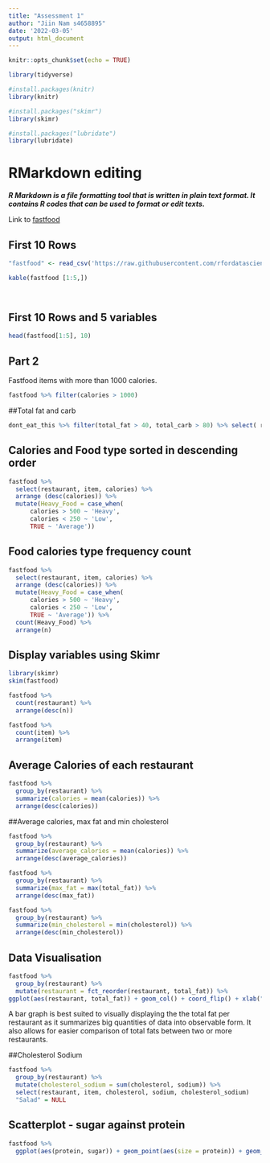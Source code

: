 ---
title: "Assessment 1"
author: "Jiin Nam s4658895"
date: '2022-03-05'
output: html_document
---

```{r setup, include=FALSE}
knitr::opts_chunk$set(echo = TRUE)

library(tidyverse)

#install.packages(knitr)
library(knitr)

#install.packages("skimr")
library(skimr)

#install.packages("lubridate")
library(lubridate)

```

# RMarkdown editing

***R Markdown is a file formatting tool that is written in plain text format. It contains R codes that can be used to format or edit texts.***

Link to [fastfood](https://raw.githubusercontent.com/rfordatascience/tidytuesday/master/data/2018/2018-09-04/fastfood_calories.csv)

## First 10 Rows

```{r}
"fastfood" <- read_csv('https://raw.githubusercontent.com/rfordatascience/tidytuesday/master/data/2018/2018-09-04/fastfood_calories.csv')

kable(fastfood [1:5,])

  
```

## First 10 Rows and 5 variables

```{r}

head(fastfood[1:5], 10)
```

## Part 2

Fastfood items with more than 1000 calories.

```{r}
fastfood %>% filter(calories > 1000)
```

##Total fat and carb

```{r}

dont_eat_this %>% filter(total_fat > 40, total_carb > 80) %>% select( restaurant, item, total_fat, total_carb) %>%  arrange(desc(total_carb))

```

## Calories and Food type sorted in descending order

```{r}

fastfood %>%
  select(restaurant, item, calories) %>%
  arrange (desc(calories)) %>%
  mutate(Heavy_Food = case_when(
      calories > 500 ~ 'Heavy',
      calories < 250 ~ 'Low',
      TRUE ~ 'Average')) 

```

## Food calories type frequency count

```{r}
fastfood %>%
  select(restaurant, item, calories) %>%
  arrange (desc(calories)) %>%
  mutate(Heavy_Food = case_when(
      calories > 500 ~ 'Heavy',
      calories < 250 ~ 'Low',
      TRUE ~ 'Average')) %>%
  count(Heavy_Food) %>%
  arrange(n)

```

## Display variables using Skimr

```{r}
library(skimr)
skim(fastfood)
```

```{r}
fastfood %>% 
  count(restaurant) %>%
  arrange(desc(n))
```

```{r}
fastfood %>%
  count(item) %>%
  arrange(item)
```

## Average Calories of each restaurant

```{r}
fastfood %>%
  group_by(restaurant) %>%
  summarize(calories = mean(calories)) %>% 
  arrange(desc(calories))
```

##Average calories, max fat and min cholesterol

```{r}
fastfood %>% 
  group_by(restaurant) %>%
  summarize(average_calories = mean(calories)) %>% 
  arrange(desc(average_calories))
```

```{r}
fastfood %>% 
  group_by(restaurant) %>%
  summarize(max_fat = max(total_fat)) %>% 
  arrange(desc(max_fat))
```

```{r}
fastfood %>% 
  group_by(restaurant) %>%
  summarize(min_cholesterol = min(cholesterol)) %>% 
  arrange(desc(min_cholesterol))
```

## Data Visualisation

```{r}
fastfood %>%
  group_by(restaurant) %>%
  mutate(restaurant = fct_reorder(restaurant, total_fat)) %>%
ggplot(aes(restaurant, total_fat)) + geom_col() + coord_flip() + xlab("") + theme_bw()
```

A bar graph is best suited to visually displaying the the total fat per restaurant as it summarizes big quantities of data into observable form. It also allows for easier comparison of total fats between two or more restaurants.

##Cholesterol Sodium

```{r}
fastfood %>%
  group_by(restaurant) %>%
  mutate(cholesterol_sodium = sum(cholesterol, sodium)) %>%
  select(restaurant, item, cholesterol, sodium, cholesterol_sodium)
  "Salad" = NULL

```
## Scatterplot - sugar against protein
```{r}
fastfood %>%
  ggplot(aes(protein, sugar)) + geom_point(aes(size = protein)) + geom_abline(color = "blue") 
```
